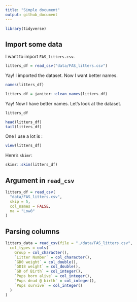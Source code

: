 ```yaml
---
title: "Simple document"
output: github_document
---
```


```r
library(tidyverse)
```

## Import some data

I want to import `FAS_litters.csv`.

```r
litters_df = read_csv("data/FAS_litters.csv")
```

Yay! I imported the dataset. Now I want better names.

```r
names(litters_df)

litters_df = janitor::clean_names(litters_df)
```

Yay! Now I have better names. Let's look at the dataset.

```r
litters_df

head(litters_df)
tail(litters_df)
```

One I use a lot is :

```r
view(litters_df)
```

Here's `skimr`:

```r
skimr::skim(litters_df)
```


## Argument in `read_csv`

```r
litters_df = read_csv(
  "data/FAS_litters.csv",
  skip = 5,
  col_names = FALSE,
  na = "Low8"
)
```

## Parsing columns

```r
litters_data = read_csv(file = "./data/FAS_litters.csv",
  col_types = cols(
    Group = col_character(),
    `Litter Number` = col_character(),
    `GD0 weight` = col_double(),
    `GD18 weight` = col_double(),
    `GD of Birth` = col_integer(),
    `Pups born alive` = col_integer(),
    `Pups dead @ birth` = col_integer(),
    `Pups survive` = col_integer()
  )
)
```

